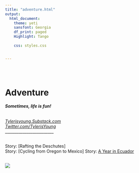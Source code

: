 ```yaml
---
title: "adventure.html"
output:
  html_document:
    theme: yeti
    sansfont: Georgia
    df_print: paged
    Highlight: Tango
    
    css: styles.css


---
```


<br>
<br>

<h1>**Adventure**</h1> 
<h6>
***Sometimes, life is fun! ***
</h6>

*[Tylerisyoung.Substack.com](https://tylerisyoung.substack.com/?target=_blank)   
[Twitter.com/TylerisYoung](https://twitter.com/Tylerisyoung/?tagets=_blank)*  
 _________________________
 
 <br>
Story: [Rafting the Deschutes]  
Story: [Cycling from Oregon to Mexico] 
Story: [A Year in Ecuador](./journalism/adventure/ayearinecuador.html)
 
 <br>
 ![](images/theartistsrebellion.jpg)
